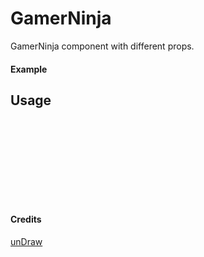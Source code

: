 
<Meta of={GamerNinja} title="unDraw/GamerNinja" />

# GamerNinja

GamerNinja component with different props.

#### Example

<Canvas of={GamerNinja.Primary} />

## Usage

```ts
import { GamerNinja } from "yadl-ui";

const Example = () => {
  return (
      <GamerNinja />
  );
};

export default Example;
```

#### Credits
[unDraw](https://undraw.co/illustrations)
